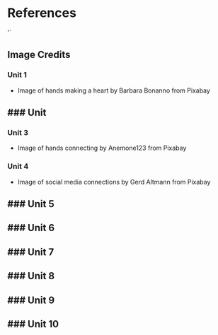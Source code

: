 # References {-}
'`

## Image Credits

### Unit 1
- Image of hands making a heart by Barbara Bonanno from Pixabay

### Unit
-


### Unit 3
- Image of hands connecting by Anemone123 from Pixabay


### Unit 4
- Image of social media connections by Gerd Altmann from Pixabay 


### Unit 5
-



### Unit 6
-



### Unit 7
-



### Unit 8
-



### Unit 9
-



### Unit 10
-
